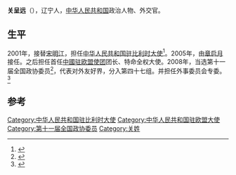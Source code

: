 '''关呈远'''（{{bd|1945年|9月||}}），辽宁人，[[中华人民共和国|中华人民共和国]]政治人物、外交官。

==生平==
2001年，接替[[宋明江|宋明江]]，担任[[中国驻比利时大使列表|中华人民共和国驻比利时大使]]<ref>{{cite web|author=中华人民共和国外交部|title=中国驻比利时历任大使|url=http://www.mfa.gov.cn/chn/pds/ziliao/wjrw/2167/2172/t9248.htm|publisher=中华人民共和国外交部|accessdate=2012-03-07}}</ref>。2005年，由[[章启月|章启月]]接任。之后担任首任[[中國驻欧盟使团|中國驻欧盟使团]]团长、特命全权大使。2008年，当选第十一届全国政协委员<ref>{{cite news|title=第十一届全国政协委员名单|url=http://www.indaa.com.cn/zt/2009qglh/zxzs/200903/t20090303_127573.html|accessdate=2013-04-09|newspaper=新华社北京1月25日电 中国人民政治协商会议第十一届全国委员会委员名单(共2237人，2008年1月25日政协第十届全国委员会常务委员会第二十次会议通过)|date=2008年1月25日|deadurl=yes|archiveurl=https://web.archive.org/web/20130928014403/http://www.indaa.com.cn/zt/2009qglh/zxzs/200903/t20090303_127573.html|archivedate=2013年9月28日}}</ref>，代表对外友好界，分入第四十七组。并担任外事委员会专委。<ref>{{cite news|title=全国政协信息-关呈远|url=http://www.cppcc.gov.cn/CMS/wylibary/showJcwyxtInfoWylibary.action?tabJcwyxt.guid=11W0016360&wytype=wjwy|accessdate=2013-04-09|newspaper=全国政协委员会|archive-date=2017-10-11|archive-url=https://web.archive.org/web/20171011182334/http://www.cppcc.gov.cn/CMS/wylibary/showJcwyxtInfoWylibary.action?tabJcwyxt.guid=11W0016360&wytype=wjwy|dead-url=no}}</ref>

== 参考 ==
{{reflist}}
{{start box}}
{{s-dip}}
{{succession box|[[宋明江|宋明江]]|[[章启月|章启月]]|[[中国驻比利时大使列表|中华人民共和国驻比利时大使]]|2001年11月-2005年1月}}
{{succession box|首任|[[宋哲|宋哲]]|[[中國駐歐盟使團大使列表|中華人民共和國駐歐盟使團大使]]|2001年8月－2008年2月}}
{{end box}}
{{中国政治人物小作品}}

[[Category:中华人民共和国驻比利时大使|Category:中华人民共和国驻比利时大使]]
[[Category:中华人民共和国驻欧盟大使|Category:中华人民共和国驻欧盟大使]]
[[Category:第十一届全国政协委员|Category:第十一届全国政协委员]]
[[Category:关姓|Category:关姓]]